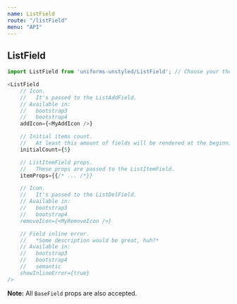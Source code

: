 ```yaml
---
name: ListField
route: "/listField"
menu: "API"
---
```

## ListField

```js
import ListField from 'uniforms-unstyled/ListField'; // Choose your theme package.

<ListField
    // Icon.
    //   It's passed to the ListAddField.
    // Available in:
    //   bootstrap3
    //   bootstrap4
    addIcon={<MyAddIcon />}

    // Initial items count.
    //   At least this amount of fields will be rendered at the beginning.
    initialCount={5}

    // ListItemField props.
    //   These props are passed to the ListItemField.
    itemProps={{/* ... /*}}

    // Icon.
    //   It's passed to the ListDelField.
    // Available in:
    //   bootstrap3
    //   bootstrap4
    removeIcon={<MyRemoveIcon />}

    // Field inline error.
    //   *Some description would be great, huh?*
    // Available in:
    //   bootstrap3
    //   bootstrap4
    //   semantic
    showInlineError={true}
/>
```

**Note:** All `BaseField` props are also accepted.
